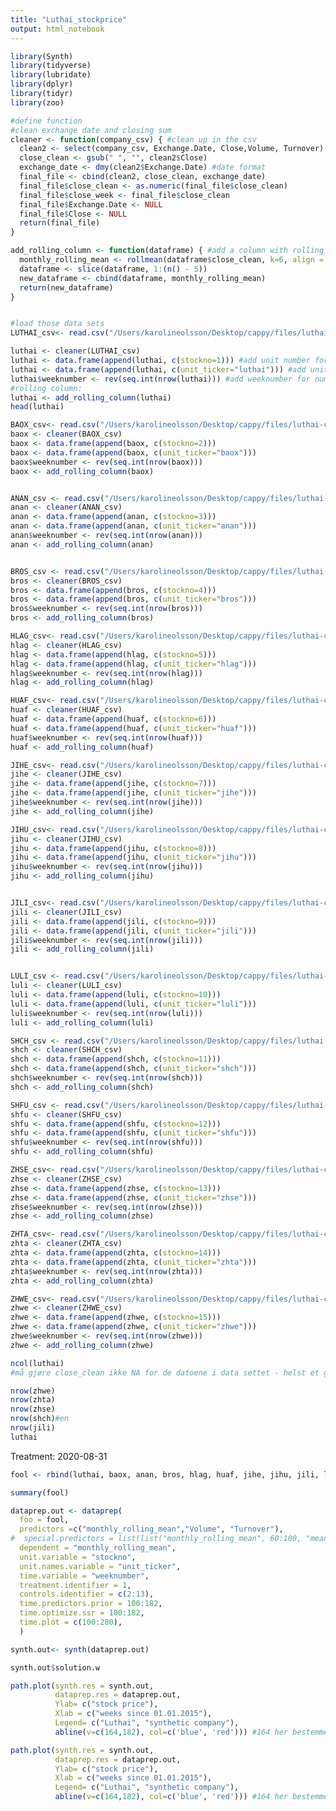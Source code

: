 ```yaml
---
title: "Luthai_stockprice"
output: html_notebook
---
```



```r
library(Synth)
library(tidyverse)
library(lubridate)
library(dplyr)
library(tidyr)
library(zoo)
```



```r
#define function
#clean exchange date and closing sum
cleaner <- function(company_csv) { #clean up in the csv 
  clean2 <- select(company_csv, Exchange.Date, Close,Volume, Turnover)
  close_clean <- gsub(" ", "", clean2$Close)
  exchange_date <- dmy(clean2$Exchange.Date) #date format
  final_file <- cbind(clean2, close_clean, exchange_date) 
  final_file$close_clean <- as.numeric(final_file$close_clean)
  final_file$close_week <- final_file$close_clean
  final_file$Exchange.Date <- NULL
  final_file$Close <- NULL
  return(final_file)
}  

add_rolling_column <- function(dataframe) { #add a column with rolling 
  monthly_rolling_mean <- rollmean(dataframe$close_clean, k=6, align = 'left')
  dataframe <- slice(dataframe, 1:(n() - 5))
  new_dataframe <- cbind(dataframe, monthly_rolling_mean)
  return(new_dataframe)
}


#load those data sets
LUTHAI_csv<- read.csv("/Users/karolineolsson/Desktop/cappy/files/luthai-csv/LUTHAI.csv", sep = ";") 

luthai <- cleaner(LUTHAI_csv)
luthai <- data.frame(append(luthai, c(stockno=1))) #add unit number for synth
luthai <- data.frame(append(luthai, c(unit_ticker="luthai"))) #add unit name for synth 
luthai$weeknumber <- rev(seq.int(nrow(luthai))) #add weeknumber for numeric date variable  
#rolling column: 
luthai <- add_rolling_column(luthai) 
head(luthai)
```


```r
BAOX_csv<- read.csv("/Users/karolineolsson/Desktop/cappy/files/luthai-csv/BAOX.csv", sep = ";") 
baox <- cleaner(BAOX_csv)
baox <- data.frame(append(baox, c(stockno=2)))
baox <- data.frame(append(baox, c(unit_ticker="baox")))
baox$weeknumber <- rev(seq.int(nrow(baox)))
baox <- add_rolling_column(baox)


ANAN_csv <- read.csv("/Users/karolineolsson/Desktop/cappy/files/luthai-csv/ANAN.csv", sep = ";") 
anan <- cleaner(ANAN_csv)
anan <- data.frame(append(anan, c(stockno=3)))
anan <- data.frame(append(anan, c(unit_ticker="anan")))
anan$weeknumber <- rev(seq.int(nrow(anan)))
anan <- add_rolling_column(anan)


BROS_csv <- read.csv("/Users/karolineolsson/Desktop/cappy/files/luthai-csv/BROS.csv", sep = ";")
bros <- cleaner(BROS_csv)
bros <- data.frame(append(bros, c(stockno=4)))
bros <- data.frame(append(bros, c(unit_ticker="bros")))
bros$weeknumber <- rev(seq.int(nrow(bros)))
bros <- add_rolling_column(bros)

HLAG_csv<- read.csv("/Users/karolineolsson/Desktop/cappy/files/luthai-csv/HLAG.csv", sep = ";")
hlag <- cleaner(HLAG_csv)
hlag <- data.frame(append(hlag, c(stockno=5)))
hlag <- data.frame(append(hlag, c(unit_ticker="hlag")))
hlag$weeknumber <- rev(seq.int(nrow(hlag)))
hlag <- add_rolling_column(hlag)

HUAF_csv<- read.csv("/Users/karolineolsson/Desktop/cappy/files/luthai-csv/HUAF.csv", sep = ";")
huaf <- cleaner(HUAF_csv)
huaf <- data.frame(append(huaf, c(stockno=6)))
huaf <- data.frame(append(huaf, c(unit_ticker="huaf")))
huaf$weeknumber <- rev(seq.int(nrow(huaf)))
huaf <- add_rolling_column(huaf)

JIHE_csv<- read.csv("/Users/karolineolsson/Desktop/cappy/files/luthai-csv/JIHE.csv", sep = ";")
jihe <- cleaner(JIHE_csv)
jihe <- data.frame(append(jihe, c(stockno=7)))
jihe <- data.frame(append(jihe, c(unit_ticker="jihe")))
jihe$weeknumber <- rev(seq.int(nrow(jihe)))
jihe <- add_rolling_column(jihe)

JIHU_csv<- read.csv("/Users/karolineolsson/Desktop/cappy/files/luthai-csv/JIHU.csv", sep = ";")
jihu <- cleaner(JIHU_csv)
jihu <- data.frame(append(jihu, c(stockno=8)))
jihu <- data.frame(append(jihu, c(unit_ticker="jihu")))
jihu$weeknumber <- rev(seq.int(nrow(jihu)))
jihu <- add_rolling_column(jihu)


JILI_csv<- read.csv("/Users/karolineolsson/Desktop/cappy/files/luthai-csv/JILI.csv", sep = ";")
jili <- cleaner(JILI_csv)
jili <- data.frame(append(jili, c(stockno=9)))
jili <- data.frame(append(jili, c(unit_ticker="jili")))
jili$weeknumber <- rev(seq.int(nrow(jili)))
jili <- add_rolling_column(jili)


LULI_csv <- read.csv("/Users/karolineolsson/Desktop/cappy/files/luthai-csv/LULI.csv", sep = ";")
luli <- cleaner(LULI_csv)
luli <- data.frame(append(luli, c(stockno=10)))
luli <- data.frame(append(luli, c(unit_ticker="luli")))
luli$weeknumber <- rev(seq.int(nrow(luli)))
luli <- add_rolling_column(luli)

SHCH_csv <- read.csv("/Users/karolineolsson/Desktop/cappy/files/luthai-csv/SHCH.csv", sep = ";")
shch <- cleaner(SHCH_csv)
shch <- data.frame(append(shch, c(stockno=11)))
shch <- data.frame(append(shch, c(unit_ticker="shch")))
shch$weeknumber <- rev(seq.int(nrow(shch)))
shch <- add_rolling_column(shch)

SHFU_csv <- read.csv("/Users/karolineolsson/Desktop/cappy/files/luthai-csv/SHFU.csv", sep = ";")
shfu <- cleaner(SHFU_csv)
shfu <- data.frame(append(shfu, c(stockno=12)))
shfu <- data.frame(append(shfu, c(unit_ticker="shfu")))
shfu$weeknumber <- rev(seq.int(nrow(shfu)))
shfu <- add_rolling_column(shfu)

ZHSE_csv<- read.csv("/Users/karolineolsson/Desktop/cappy/files/luthai-csv/ZHSE.csv", sep = ";")
zhse <- cleaner(ZHSE_csv)
zhse <- data.frame(append(zhse, c(stockno=13)))
zhse <- data.frame(append(zhse, c(unit_ticker="zhse")))
zhse$weeknumber <- rev(seq.int(nrow(zhse)))
zhse <- add_rolling_column(zhse)

ZHTA_csv<- read.csv("/Users/karolineolsson/Desktop/cappy/files/luthai-csv/ZHTA.csv", sep = ";")
zhta <- cleaner(ZHTA_csv)
zhta <- data.frame(append(zhta, c(stockno=14)))
zhta <- data.frame(append(zhta, c(unit_ticker="zhta")))
zhta$weeknumber <- rev(seq.int(nrow(zhta)))
zhta <- add_rolling_column(zhta)

ZHWE_csv<- read.csv("/Users/karolineolsson/Desktop/cappy/files/luthai-csv/ZHWE.csv", sep = ";")
zhwe <- cleaner(ZHWE_csv)
zhwe <- data.frame(append(zhwe, c(stockno=15)))
zhwe <- data.frame(append(zhwe, c(unit_ticker="zhwe")))
zhwe$weeknumber <- rev(seq.int(nrow(zhwe)))
zhwe <- add_rolling_column(zhwe)

```

```r
ncol(luthai)
#må gjøre close_clean ikke NA for de datoene i data settet - helst et gjennomsnitt av forrige dato og neste 

nrow(zhwe)
nrow(zhta)
nrow(zhse)
nrow(shch)#en
nrow(jili)
luthai
```

Treatment: 2020-08-31

```r

fool <- rbind(luthai, baox, anan, bros, hlag, huaf, jihe, jihu, jili, luli, shch, shfu, zhse, zhwe,zhta)

summary(fool)

dataprep.out <- dataprep(
  foo = fool,
  predictors =c("monthly_rolling_mean","Volume", "Turnover"),
#  special.predictors = list(list("monthly_rolling_mean", 60:100, "mean")), #new line
  dependent = "monthly_rolling_mean",
  unit.variable = "stockno",
  unit.names.variable = "unit_ticker",
  time.variable = "weeknumber",
  treatment.identifier = 1,
  controls.identifier = c(2:13),
  time.predictors.prior = 100:182,
  time.optimize.ssr = 100:182, 
  time.plot = c(100:280), 
  )

synth.out<- synth(dataprep.out)

synth.out$solution.w

path.plot(synth.res = synth.out,
          dataprep.res = dataprep.out,
          Ylab= c("stock price"),
          Xlab = c("weeks since 01.01.2015"),
          Legend= c("Luthai", "synthetic company"),
          abline(v=c(164,182), col=c('blue', 'red'))) #164 her bestemmer etikkrådet #282 er det offentliggjort 

```

```r
path.plot(synth.res = synth.out,
          dataprep.res = dataprep.out,
          Ylab= c("stock price"),
          Xlab = c("weeks since 01.01.2015"),
          Legend= c("Luthai", "synthetic company"),
          abline(v=c(164,182), col=c('blue', 'red'))) #164 her bestemmer etikkrådet #282 er det offentliggjort 


```
